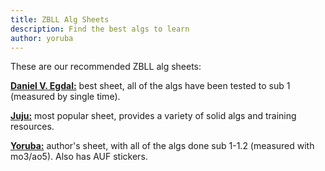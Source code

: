 ```yaml
---
title: ZBLL Alg Sheets
description: Find the best algs to learn
author: yoruba
---
```


These are our recommended ZBLL alg sheets:

[**Daniel V. Egdal:**](https://speedcubedb.com/algsheet/3564/ZBLLAS) best sheet, all of the algs have been tested to sub 1 (measured by single time).

[**Juju:**](https://docs.google.com/spreadsheets/d/1-uwmZHf4vwJxFgeB3-TiF8MQ0RFSS30d5CUK96PoIwk/edit#gid=0) most popular sheet, provides a variety of solid algs and training resources.

[**Yoruba:**](https://docs.google.com/spreadsheets/d/1AVFcEcnPNlmBl3T3Q7YeoreHBc-XU4ad9vR8lGzXsp0/edit?usp=drivesdk) author's sheet, with all of the algs done sub 1-1.2 (measured with mo3/ao5). Also has AUF stickers.
